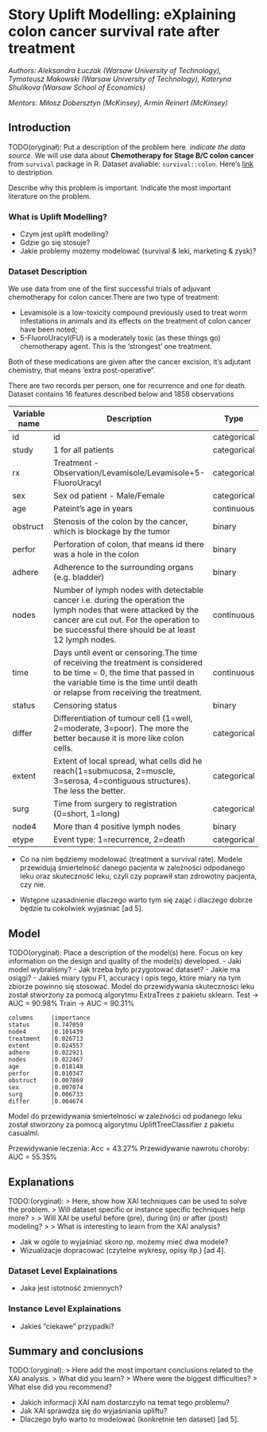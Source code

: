# Story Uplift Modelling: eXplaining colon cancer survival rate after treatment {#story-uplift-modelling}

*Authors: Aleksandra Łuczak (Warsaw University of Technology), Tymoteusz Makowski (Warsaw University of Technology), Kateryna Shulikova (Warsaw School of Economics)*

*Mentors: Miłosz Dobersztyn (McKinsey), Armin Reinert (McKinsey)*

## Introduction 
TODO(oryginał): Put a description of the problem here. 
*indicate the data source. *
We will use data about **Chemotherapy for Stage B/C colon cancer** from `survival` package in R. Dataset avaliable: `survival::colon`. Here's [link](https://stat.ethz.ch/R-manual/R-devel/library/survival/html/colon.html) to destription.


Describe why this problem is important. Indicate the most important literature on the problem.

### What is Uplift Modelling?
 - Czym jest uplift modelling?
 - Gdzie go się stosuje?
 - Jakie problemy możemy modelować (survival & leki, marketing & zysk)?

### Dataset Description
We use data from one of the first successful trials of adjuvant chemotherapy for
colon cancer.There are two type of treatment:

 - Levamisole is a low-toxicity compound previously used to treat worm
infestations in animals and its effects on the treatment of colon cancer have been noted; 
 - 5-FluoroUracyl(FU) is a moderately toxic (as these things go) chemotherapy
agent. This is the 'strongest' one treatment. 

Both of these medications are given after the cancer excision, it's adjutant chemistry, that means 'extra post-operative".

There are two records per person, one for recurrence and one for death.
Dataset contains 16 features described below and 1858 observations

Variable name | Description|Type
--|-----|-
id| id |categorical
study| 	1 for all patients| categorical
rx| Treatment - Observation/Levamisole/Levamisole+5-FluoroUracyl|categorical
sex| Sex od patient - Male/Female |categorical
age| Pateint's age in years | continuous
obstruct| Stenosis of the colon by the cancer, which is blockage by the tumor |binary
perfor| Perforation of colon, that means id there was a hole in the colon| binary
adhere | Adherence to the surrounding organs (e.g. bladder)| binary
nodes | Number of lymph nodes with detectable cancer i.e. during the operation the lymph nodes that were attacked by the cancer are cut out. For the operation to be successful there should be at least 12 lymph nodes.|continuous
time | Days until event or censoring.The time of receiving the treatment is considered to be time = 0, the time that passed in the variable time is the time until death or relapse from receiving the treatment.|continuous
status | Censoring status |binary
differ | Differentiation of tumour cell (1=well, 2=moderate, 3=poor). The more the better because it is more like colon cells. |categorical
extent | Extent of local spread, what cells did he reach(1=submucosa, 2=muscle, 3=serosa, 4=contiguous structures). The less the better.| categorical
surg | Time from surgery to registration (0=short, 1=long) | categorical
node4 | More than 4 positive lymph nodes | binary
etype | Event type: 1=recurrence, 2=death | categorical



 - Co na nim będziemy modelować (treatment a survival rate).
 Modele przewidują śmiertelność danego pacjenta w zależności odpodanego leku oraz skuteczność leku, czyli czy poprawił stan zdrowotny pacjenta, czy nie.




 - Wstępne uzasadnienie dlaczego warto tym się zająć i dlaczego dobrze będzie tu cokolwiek wyjaśniać [ad 5].


## Model 
TODO(oryginał): Place a description of the model(s) here. Focus on key information on the design and quality of the model(s) developed.
 - Jaki model wybraliśmy?
 - Jak trzeba było przygotować dataset?
 - Jakie ma osiągi?
 - Jakieś miary typu F1, accuracy i opis tego, które miary na tym zbiorze powinno się stosować.
Model do przewidywania skuteczności leku został stworzony za pomocą algorytmu ExtraTrees z pakietu sklearn.
 Test -> AUC = 90.98%
 Train -> AUC = 90.31%

 	columns 	|importance
	status 	    |0.747059
 	node4 	    |0.101439
 	treatment 	|0.026713
	extent 	    |0.024557
 	adhere 	    |0.022921
 	nodes 	    |0.022467
 	age 	    |0.018148
 	perfor 	    |0.010347
 	obstruct 	|0.007869
 	sex 	    |0.007074
 	surg 	    |0.006733
 	differ 	    |0.004674

Model do przewidywania śmiertelności w zależności od podanego leku został stworzony za pomocą algorytmu UpliftTreeClassifier z pakietu casualml.

Przewidywanie leczenia:
Acc = 43.27%
Przewidywanie nawrotu choroby:
AUC = 55.35%

## Explanations
TODO:(oryginał):
> Here, show how XAI techniques can be used to solve the problem.
> Will dataset specific or instance specific techniques help more?
>
> Will XAI be useful before (pre), during (in) or after (post) modeling?
>
> What is interesting to learn from the XAI analysis?

 - Jak w ogóle to wyjaśniać skoro np. możemy mieć dwa modele?
 - Wizualizacje dopracować (czytelne wykresy, opisy itp.) [ad 4].

### Dataset Level Explainations
 - Jaka jest istotność zmiennych?

### Instance Level Explainations
 - Jakieś "ciekawe" przypadki?


## Summary and conclusions 
TODO:(oryginał):
> Here add the most important conclusions related to the XAI analysis.
> What did you learn? 
> Where were the biggest difficulties?
> What else did you recommend?

 - Jakich informacji XAI nam dostarczyło na temat tego problemu?
 - Jak XAI sprawdza się do wyjaśniania upliftu?
 - Dlaczego było warto to modelować (konkretnie ten dataset) [ad 5].
